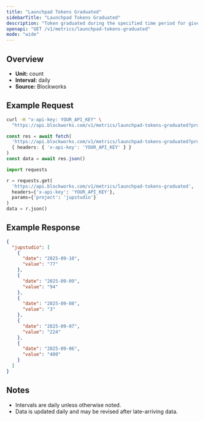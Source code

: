 ```yaml
---
title: "Launchpad Tokens Graduated"
sidebarTitle: "Launchpad Tokens Graduated"
description: "Token graduated during the specified time period for given launchpad."
openapi: "GET /v1/metrics/launchpad-tokens-graduated"
mode: "wide"
---
```


## Overview

- **Unit:** count
- **Interval:** daily
- **Source:** Blockworks

## Example Request

<CodeGroup>

```bash cURL
curl -H "x-api-key: YOUR_API_KEY" \
  "https://api.blockworks.com/v1/metrics/launchpad-tokens-graduated?project=jupstudio"
```

```typescript TypeScript
const res = await fetch(
  'https://api.blockworks.com/v1/metrics/launchpad-tokens-graduated?project=jupstudio',
  { headers: { 'x-api-key': 'YOUR_API_KEY' } }
)
const data = await res.json()
```

```python Python
import requests

r = requests.get(
  'https://api.blockworks.com/v1/metrics/launchpad-tokens-graduated',
  headers={'x-api-key': 'YOUR_API_KEY'},
  params={'project': 'jupstudio'}
)
data = r.json()
```

</CodeGroup>

## Example Response

```json
{
  "jupstudio": [
    {
      "date": "2025-09-10",
      "value": "77"
    },
    {
      "date": "2025-09-09",
      "value": "94"
    },
    {
      "date": "2025-09-08",
      "value": "3"
    },
    {
      "date": "2025-09-07",
      "value": "224"
    },
    {
      "date": "2025-09-06",
      "value": "400"
    }
  ]
}
```

## Notes
- Intervals are daily unless otherwise noted.
- Data is updated daily and may be revised after late-arriving data.